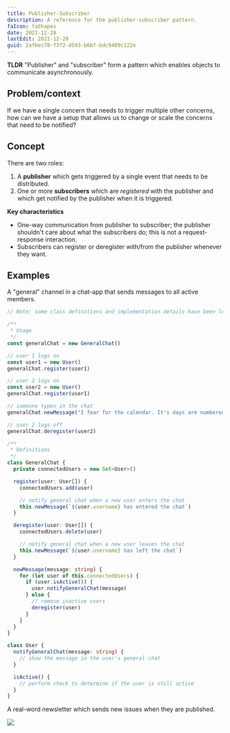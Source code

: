 ```yaml
---
title: Publisher-Subscriber
description: A reference for the publisher-subscriber pattern.
faIcon: faShapes
date: 2021-12-28
lastEdit: 2021-12-28
guid: 2afbec78-f372-4593-b6bf-bdc9409c122e
---
```



**TLDR** "Publisher" and "subscriber" form a <Link from="/articles/patterns">pattern</Link> which enables objects to communicate asynchronously.

## Problem/context

If we have a single concern that needs to trigger multiple other concerns, how can we have a setup that allows us to change or scale the concerns that need to be notified?

## Concept

There are two roles:

1. A **publisher** which gets triggered by a single event that needs to be distributed.
1. One or more **subscribers** which are _registered_ with the publisher and which get notified by the publisher when it is triggered.

<SequenceDiagram />

**Key characteristics**

- One-way communication from publisher to subscriber; the publisher shouldn't care about what the subscribers do; this is not a request-response interaction.
- Subscribers can register or deregister with/from the publisher whenever they want.

## Examples

A "general" channel in a chat-app that sends messages to all active members.

```typescript
// Note: some class definitions and implementation details have been left out for brevity

/**
 * Usage
 */
const generalChat = new GeneralChat()

// user 1 logs on
const user1 = new User()
generalChat.register(user1)

// user 2 logs on
const user2 = new User()
generalChat.register(user1)

// someone types in the chat
generalChat.newMessage("I fear for the calendar. It's days are numbered.")

// user 2 logs off
generalChat.deregister(user2)

/**
 * Definitions
 */
class GeneralChat {
  private connectedUsers = new Set<User>()

  register(user: User[]) {
    connectedUsers.add(user)

    // notify general chat when a new user enters the chat
    this.newMessage(`${user.username} has entered the chat`)
  }

  deregister(user: User[]) {
    connectedUsers.delete(user)

    // notify general chat when a new user leaves the chat
    this.newMessage(`${user.username} has left the chat`)
  }

  newMessage(message: string) {
    for (let user of this.connectedUsers) {
      if (user.isActive()) {
        user.notifyGeneralChat(message)
      } else {
        // remove inactive users
        deregister(user)
      }
    }
  }
}

class User {
  notifyGeneralChat(message: string) {
    // show the message in the user's general chat
  }

  isActive() {
    // perform check to determine if the user is still active
  }
}
```

A real-word newsletter which sends new issues when they are published.

![](./images/pubsub-neighbourhood.png)

